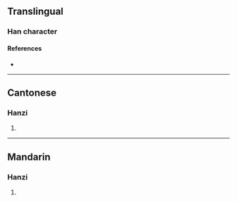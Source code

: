 {{character info/new}}
==Translingual==

===Han character===
{{Han char|rn=75|rad=木|as=13|sn=17|four=|canj=DTPP|ids=⿱木䓤}}

====References====
* {{Han ref|kx=0558.020|dkj=15694|dj=0947.050|hdz=21299.070|uh=6AA7|ud=27303}}

----

==Cantonese==

===Hanzi===
{{yue-hanzi|jyut=[[sung1]]|y=sung1}}

# {{defn|lang=yue|sort=木13}}

----

==Mandarin==

===Hanzi===
{{cmn-hanzi|pin=[[sōng]] ([[song1]])|wg=sung<sup>1</sup>}}

# {{defn|lang=cmn|sort=木13}}